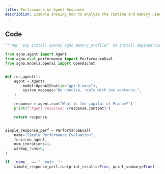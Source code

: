 ```yaml
---
title: Performance on Agent Response
description: Example showing how to analyze the runtime and memory usage of an Agent's run, given its response.
---
```


## Code

```python
"""Run `pip install openai agno memory_profiler` to install dependencies."""

from agno.agent import Agent
from agno.eval.performance import PerformanceEval
from agno.models.openai import OpenAIChat


def run_agent():
    agent = Agent(
        model=OpenAIChat(id="gpt-5-nano"),
        system_message="Be concise, reply with one sentence.",
    )

    response = agent.run("What is the capital of France?")
    print(f"Agent response: {response.content}")

    return response


simple_response_perf = PerformanceEval(
    name="Simple Performance Evaluation",
    func=run_agent,
    num_iterations=1,
    warmup_runs=0,
)

if __name__ == "__main__":
    simple_response_perf.run(print_results=True, print_summary=True)
```